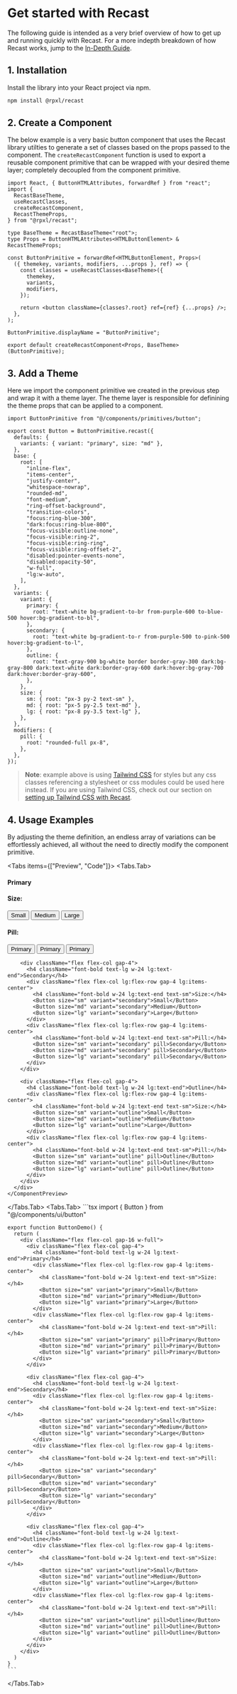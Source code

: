 
# Get started with Recast

The following guide is intended as a very brief overview of how to get up and
running quickly with Recast. For a more indepth breakdown of how Recast works,
jump to the [In-Depth Guide](/in-depth).

## 1. Installation

Install the library into your React project via npm.

```bash copy
npm install @rpxl/recast
```

## 2. Create a Component

The below example is a very basic button component that uses the Recast library
utilties to generate a set of classes based on the props passed to the
component. The `createRecastComponent` function is used to export a reusable
component primitive that can be wrapped with your desired theme layer;
completely decoupled from the component primitive.

```tsx copy showLineNumbers filename="components/primitives/button.tsx"
import React, { ButtonHTMLAttributes, forwardRef } from "react";
import {
  RecastBaseTheme,
  useRecastClasses,
  createRecastComponent,
  RecastThemeProps,
} from "@rpxl/recast";

type BaseTheme = RecastBaseTheme<"root">;
type Props = ButtonHTMLAttributes<HTMLButtonElement> & RecastThemeProps;

const ButtonPrimitive = forwardRef<HTMLButtonElement, Props>(
  ({ themekey, variants, modifiers, ...props }, ref) => {
    const classes = useRecastClasses<BaseTheme>({
      themekey,
      variants,
      modifiers,
    });

    return <button className={classes?.root} ref={ref} {...props} />;
  },
);

ButtonPrimitive.displayName = "ButtonPrimitive";

export default createRecastComponent<Props, BaseTheme>(ButtonPrimitive);
```

## 3. Add a Theme

Here we import the component primitive we created in the previous step and wrap
it with a theme layer. The theme layer is responsible for definining the theme
props that can be applied to a component.

```tsx copy showLineNumbers filename="components/ui/button.ts"
import ButtonPrimitive from "@/components/primitives/button";

export const Button = ButtonPrimitive.recast({
  defaults: {
    variants: { variant: "primary", size: "md" },
  },
  base: {
    root: [
      "inline-flex",
      "items-center",
      "justify-center",
      "whitespace-nowrap",
      "rounded-md",
      "font-medium",
      "ring-offset-background",
      "transition-colors",
      "focus:ring-blue-300",
      "dark:focus:ring-blue-800",
      "focus-visible:outline-none",
      "focus-visible:ring-2",
      "focus-visible:ring-ring",
      "focus-visible:ring-offset-2",
      "disabled:pointer-events-none",
      "disabled:opacity-50",
      "w-full",
      "lg:w-auto",
    ],
  },
  variants: {
    variant: {
      primary: {
        root: "text-white bg-gradient-to-br from-purple-600 to-blue-500 hover:bg-gradient-to-bl",
      },
      secondary: {
        root: "text-white bg-gradient-to-r from-purple-500 to-pink-500 hover:bg-gradient-to-l",
      },
      outline: {
        root: "text-gray-900 bg-white border border-gray-300 dark:bg-gray-800 dark:text-white dark:border-gray-600 dark:hover:bg-gray-700 dark:hover:border-gray-600",
      },
    },
    size: {
      sm: { root: "px-3 py-2 text-sm" },
      md: { root: "px-5 py-2.5 text-md" },
      lg: { root: "px-8 py-3.5 text-lg" },
    },
  },
  modifiers: {
    pill: {
      root: "rounded-full px-8",
    },
  },
});
```

> **Note**: example above is using [Tailwind CSS](https://tailwindcss.com/) for
> styles but any css classes referencing a stylesheet or css modules could be
> used here instead. If you are using Tailwind CSS, check out our section on
> [setting up Tailwind CSS with Recast](/tailwind-css).

## 4. Usage Examples

By adjusting the theme definition, an endless array of variations can be
effortlessly achieved, all without the need to directly modify the component
primitive.

<Tabs items={["Preview", "Code"]}>
  <Tabs.Tab>
    <ComponentPreview>
      <div className="flex flex-col gap-16 w-full">
        <div className="flex flex-col gap-4">
          <h4 className="font-bold text-lg w-24 lg:text-end">Primary</h4>
          <div className="flex flex-col lg:flex-row gap-4 lg:items-center">
            <h4 className="font-bold w-24 lg:text-end text-sm">Size:</h4>
            <Button size="sm" variant="primary">Small</Button>
            <Button size="md" variant="primary">Medium</Button>
            <Button size="lg" variant="primary">Large</Button>
          </div>
          <div className="flex flex-col lg:flex-row gap-4 lg:items-center">
            <h4 className="font-bold w-24 lg:text-end text-sm">Pill:</h4>
            <Button size="sm" variant="primary" pill>Primary</Button>
            <Button size="md" variant="primary" pill>Primary</Button>
            <Button size="lg" variant="primary" pill>Primary</Button>
          </div>
        </div>

        <div className="flex flex-col gap-4">
          <h4 className="font-bold text-lg w-24 lg:text-end">Secondary</h4>
          <div className="flex flex-col lg:flex-row gap-4 lg:items-center">
            <h4 className="font-bold w-24 lg:text-end text-sm">Size:</h4>
            <Button size="sm" variant="secondary">Small</Button>
            <Button size="md" variant="secondary">Medium</Button>
            <Button size="lg" variant="secondary">Large</Button>
          </div>
          <div className="flex flex-col lg:flex-row gap-4 lg:items-center">
            <h4 className="font-bold w-24 lg:text-end text-sm">Pill:</h4>
            <Button size="sm" variant="secondary" pill>Secondary</Button>
            <Button size="md" variant="secondary" pill>Secondary</Button>
            <Button size="lg" variant="secondary" pill>Secondary</Button>
          </div>
        </div>

        <div className="flex flex-col gap-4">
          <h4 className="font-bold text-lg w-24 lg:text-end">Outline</h4>
          <div className="flex flex-col lg:flex-row gap-4 lg:items-center">
            <h4 className="font-bold w-24 lg:text-end text-sm">Size:</h4>
            <Button size="sm" variant="outline">Small</Button>
            <Button size="md" variant="outline">Medium</Button>
            <Button size="lg" variant="outline">Large</Button>
          </div>
          <div className="flex flex-col lg:flex-row gap-4 lg:items-center">
            <h4 className="font-bold w-24 lg:text-end text-sm">Pill:</h4>
            <Button size="sm" variant="outline" pill>Outline</Button>
            <Button size="md" variant="outline" pill>Outline</Button>
            <Button size="lg" variant="outline" pill>Outline</Button>
          </div>
        </div>
      </div>
    </ComponentPreview>

  </Tabs.Tab>
  <Tabs.Tab>
    ```tsx
    import { Button } from "@/components/ui/button"
    
    export function ButtonDemo() {
      return (
        <div className="flex flex-col gap-16 w-full">
          <div className="flex flex-col gap-4">
            <h4 className="font-bold text-lg w-24 lg:text-end">Primary</h4>
            <div className="flex flex-col lg:flex-row gap-4 lg:items-center">
              <h4 className="font-bold w-24 lg:text-end text-sm">Size:</h4>
              <Button size="sm" variant="primary">Small</Button>
              <Button size="md" variant="primary">Medium</Button>
              <Button size="lg" variant="primary">Large</Button>
            </div>
            <div className="flex flex-col lg:flex-row gap-4 lg:items-center">
              <h4 className="font-bold w-24 lg:text-end text-sm">Pill:</h4>
              <Button size="sm" variant="primary" pill>Primary</Button>
              <Button size="md" variant="primary" pill>Primary</Button>
              <Button size="lg" variant="primary" pill>Primary</Button>
            </div>
          </div>

          <div className="flex flex-col gap-4">
            <h4 className="font-bold text-lg w-24 lg:text-end">Secondary</h4>
            <div className="flex flex-col lg:flex-row gap-4 lg:items-center">
              <h4 className="font-bold w-24 lg:text-end text-sm">Size:</h4>
              <Button size="sm" variant="secondary">Small</Button>
              <Button size="md" variant="secondary">Medium</Button>
              <Button size="lg" variant="secondary">Large</Button>
            </div>
            <div className="flex flex-col lg:flex-row gap-4 lg:items-center">
              <h4 className="font-bold w-24 lg:text-end text-sm">Pill:</h4>
              <Button size="sm" variant="secondary" pill>Secondary</Button>
              <Button size="md" variant="secondary" pill>Secondary</Button>
              <Button size="lg" variant="secondary" pill>Secondary</Button>
            </div>
          </div>

          <div className="flex flex-col gap-4">
            <h4 className="font-bold text-lg w-24 lg:text-end">Outline</h4>
            <div className="flex flex-col lg:flex-row gap-4 lg:items-center">
              <h4 className="font-bold w-24 lg:text-end text-sm">Size:</h4>
              <Button size="sm" variant="outline">Small</Button>
              <Button size="md" variant="outline">Medium</Button>
              <Button size="lg" variant="outline">Large</Button>
            </div>
            <div className="flex flex-col lg:flex-row gap-4 lg:items-center">
              <h4 className="font-bold w-24 lg:text-end text-sm">Pill:</h4>
              <Button size="sm" variant="outline" pill>Outline</Button>
              <Button size="md" variant="outline" pill>Outline</Button>
              <Button size="lg" variant="outline" pill>Outline</Button>
            </div>
          </div>
        </div>
      )
    }
    ```

  </Tabs.Tab>
</Tabs>
